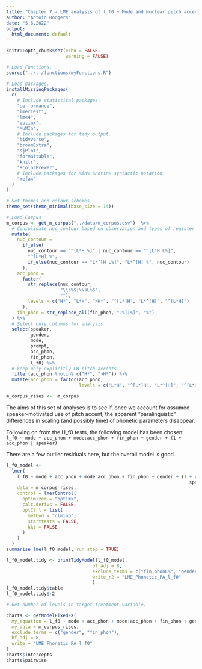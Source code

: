 ```yaml
---
title: "Chapter 7 - LME analysis of l_f0 ~ Mode and Nuclear pitch accents: "
author: "Antoin Rodgers"
date: "5.6.2022"
output:
  html_document: default
---
```


```r
knitr::opts_chunk$set(echo = FALSE,
                      warning = FALSE)

# Load Functions.
source("../../functions/myFunctions.R") 

# Load packages.
installMissingPackages(
  c(
    # Include statistical packages.
    "performance",
    "lmerTest",
    "lme4",
    "optimx",
    "MuMIn",
    # Include packages for tidy output.
    "tidyverse",
    "broomExtra",
    "sjPlot",
    "formattable",
    "knitr",
    "RColorBrewer",
    # Include packages for %in% %notin% syntactic notation
    "mefa4"
  )
)

# Set themes and colour schemes.
theme_set(theme_minimal(base_size = 14))

# Load Corpus
m_corpus <- get_m_corpus("../data/m_corpus.csv")  %>%
  # Consolidate nuc_contour based on observation and types of register shift.
  mutate(
    nuc_contour =
      if_else(
        nuc_contour == "^[L*H %]" | nuc_contour == "^[L*H L%]",
        "^[L*H] %",
        if_else(nuc_contour == "L*^[H L%]", "L*^[H] %", nuc_contour)
      ),
    acc_phon =
      factor(
        str_replace(nuc_contour,
                    "\\s%$|\\sL%$",
                    ""),
        levels = c("H*", "L*H", ">H*", "^[L*]H", "L*^[H]", "^[L*H]")
      ),
    fin_phon = str_replace_all(fin_phon, "L%]|%]", "%")
  ) %>%
  # Select only columns for analysis
  select(speaker,
         gender,
         mode,
         prompt,
         acc_phon,
         fin_phon,
         l_f0) %>%
  # keep only explicitly LH pitch accents.
  filter(acc_phon %notin% c("H*", ">H*")) %>%
  mutate(acc_phon = factor(acc_phon,
                           levels = c("L*H", "^[L*]H", "L*^[H]", "^[L*H]")))

m_corpus_rises <-  m_corpus
```


The aims of this set of analyses is to see if, once we account for assumed speaker-motivated use of pitch accent, the apparent "paralinguistic" differences in scaling (and possibly time) of phonetic parameters  disappear.

Following on from the H_f0 tests, the following model has been chosen:
`l_f0 ~ mode + acc_phon + mode:acc_phon + fin_phon + gender + (1 + acc_phon | speaker)`

There are a few outlier residuals here, but the overall model is good.

```r
l_f0_model <-
  lmer(
    l_f0 ~ mode + acc_phon + mode:acc_phon + fin_phon + gender + (1 + acc_phon |
                                                                    speaker),
    data = m_corpus_rises,
    control = lmerControl(
      optimizer = "optimx",
      calc.derivs = FALSE,
      optCtrl = list(
        method = "nlminb",
        starttests = FALSE,
        kkt = FALSE
      )
    )
  )
summarise_lme(l_f0_model, run_step = TRUE)
```


```r

l_f0_model.tidy <- printTidyModel(l_f0_model,
                                bf_adj = 8,
                                exclude_terms = c("fin_phonL%", "genderM"),
                                write_r2 = "LME_Phonetic_PA_l_f0"
                                )
l_f0_model.tidy$table
l_f0_model.tidy$r2

```

```r
# Get number of levels in target treatment variable.

charts <- getModelFixedFX(
  my_equation = l_f0 ~ mode + acc_phon + mode:acc_phon + fin_phon + gender + (1 + acc_phon | speaker),
  my_data = m_corpus_rises,
  exclude_terms = c("gender", "fin_phon"),
  bf_adj = 8,
  write = "LME_Phonetic_PA_l_f0"
)
charts$intercepts
charts$pairwise


```

